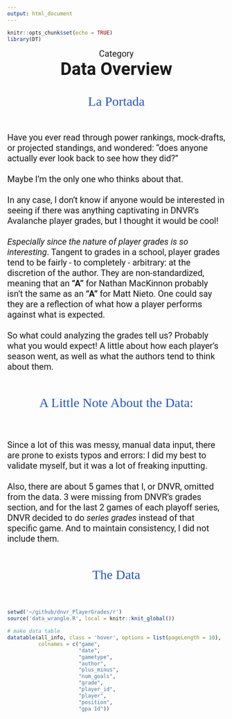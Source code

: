 ```yaml
---
output: html_document
---
```


```r
knitr::opts_chunk$set(echo = TRUE)
library(DT)
```

<p id = "cat">Category</p>
<strong><p id = "title">Data Overview</p></strong>
<br><br>
<p id="portada">La Portada</p>
<br><br>
<p id="desc">Have you ever read through power rankings, mock-drafts, or projected standings, and wondered: "does anyone actually ever look back to see how they did?"<br><br>Maybe I'm the only one who thinks about that. <br><br>In any case, I don't know if anyone would be interested in seeing if there was anything captivating in DNVR's Avalanche player grades, but I thought it would be cool!
<br><br><i>Especially since the nature of player grades is so interesting</i>. Tangent to grades in a school, player grades tend to be fairly -  to completely - arbitrary: at the discretion of the author. They are non-standardized, meaning that an <strong>"A"</strong> for Nathan MacKinnon probably isn't the same as an  <strong>"A"</strong> for Matt Nieto. One could say they are a reflection of what how a player performs against what is expected.<br><br>So what could analyzing the grades tell us? Probably what you would expect! A little about how each player's season went, as well as what the authors tend to think about them.</p>

<br><br>
<p id="portada">A Little Note About the Data:</p>
<br><br>

<p id="desc">Since a lot of this was messy, manual data input, there are prone to exists typos and errors: I did my best to validate myself, but it was a lot of freaking inputting.<br><br>Also, there are about 5 games that I, or DNVR, omitted from the data. 3 were missing from DNVR's grades section, and for the last 2 games of each playoff series, DNVR decided to do <i>series grades</i> instead of that specific game. And to maintain consistency, I did not include them.</p>

<br><br>
<p id="portada">The Data</p>
<br><br>

```r
setwd('~/github/dnvr_PlayerGrades/r')
source('data_wrangle.R', local = knitr::knit_global())

# make data table
datatable(all_info, class = 'hover', options = list(pageLength = 10),
          colnames = c("game", 
                       "date",
                       "gametype",
                       "author",
                       "plus_minus",
                       "num_goals",
                       "grade",
                       "player_id",
                       "player",
                       "position",
                       "gpa Id"))


```




<style>
@import url('https://fonts.googleapis.com/css2?family=Roboto:wght@500&display=swap');
@import url('https://fonts.googleapis.com/css2?family=Zilla+Slab:wght@300;500&display=swap');

#cat{
  margin: auto;
  text-align: center;
  font-size: 20px;
  font-family: 'Roboto', sans-serif;
}

#title{
  margin: auto;
  text-align: center;
  font-size: 40px;
  font-family: 'Roboto', sans-serif;
}

#desc{
  font-size: 20px;
  font-family: 'Roboto', sans-serif;
}

#portada{
  margin: auto;
  text-align: center;
  font-family: 'Zilla Slab', serif;
  font-size: 30px;
  color: #2553CC;
}

</style>
